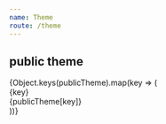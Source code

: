 ```yaml
---
name: Theme
route: /theme
---
```




## public theme

<Container>
  {Object.keys(publicTheme).map(key => (
    <div
      key={key}
      style={{
        display: 'inline-block',
        backgroundColor: publicTheme[key],
        width: '150px', height: '150px',
        textAlign: 'right', fontWeight: 600,
        padding: '0.5rem',
        margin: '0.5rem',
        color: findColorInvert(publicTheme[key]),
      }}
    >
      {key}<br />
      {publicTheme[key]}
    </div>
  ))}
</Container>
